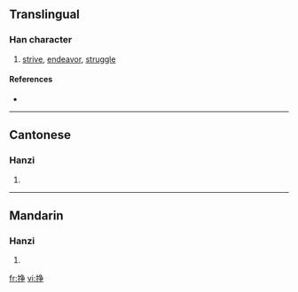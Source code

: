 {{also|掙}}
==Translingual==

===Han character===
{{Han char|rn=64|rad=手|as=06|sn=9|four=|canj=手弓尸木 (QNSD)}}

# [[strive]], [[endeavor]], [[struggle]]

====References====
* {{Han ref|kx=0431.171|hdz=31874.060|uh=6323|ud=25379}}

----

==Cantonese==

===Hanzi===
{{yue-hanzi|jyut=|y=jaang6, jang1}}

# {{defn|Cantonese}}

----

==Mandarin==

===Hanzi===
{{cmn-hanzi|tra=掙|pin=[[zhēng]] ([[zheng1]])|wg=cheng<sup>1</sup>}}

# {{defn|Mandarin}}

[[fr:挣]]
[[vi:挣]]